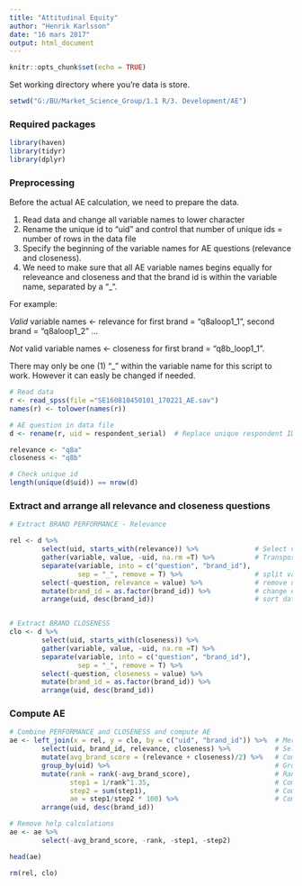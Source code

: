 ---
title: "Attitudinal Equity"
author: "Henrik Karlsson"
date: "16 mars 2017"
output: html_document
---

```{r setup, include=FALSE}
knitr::opts_chunk$set(echo = TRUE)
```

Set working directory where you're data is store.
```{r setwed}
setwd("G:/BU/Market_Science_Group/1.1 R/3. Development/AE")
```

### Required packages
```{r load packages, echo = TRUE, results="hide", message= FALSE}
library(haven)
library(tidyr)
library(dplyr)

```


### Preprocessing
Before the actual AE calculation, we need to prepare the data.

1. Read data and change all variable names to lower character
2. Rename the unique id to "uid" and control that number of unique ids = number of rows in the data file
3. Specify the beginning of the variable names for AE questions (relevance and closeness).
4. We need to make sure that all AE variable names begins equally for releveance and closeness and that the brand id is within the variable name, separated by a "_".

For example:

*Valid* variable names <- relevance for first brand = "q8aloop1_1", second brand = "q8aloop1_2" ... 

*Not* valid variable names <- closeness for first brand = "q8b_loop1_1".

There may only be one (1) "_" within the variable name for this script to work. However it can easly be changed if needed.


```{R preprocessing}
# Read data
r <- read_spss(file ="SE160810450101_170221_AE.sav")
names(r) <- tolower(names(r))

# AE question in data file
d <- rename(r, uid = respondent_serial)  # Replace unique respondent ID to uid

relevance <- "q8a"
closeness <- "q8b"

# Check unique id
length(unique(d$uid)) == nrow(d)

```

### Extract and arrange all relevance and closeness questions

```{r extract ae, warning = FALSE}
# Extract BRAND PERFORMANCE - Relevance

rel <- d %>%
        select(uid, starts_with(relevance)) %>%              # Select variables
        gather(variable, value, -uid, na.rm =T) %>%          # Transpose data
        separate(variable, into = c("question", "brand_id"), 
                 sep = "_", remove = T) %>%                  # split variable name to extract brand id
        select(-question, relevance = value) %>%             # remove question and rename value column
        mutate(brand_id = as.factor(brand_id)) %>%           # change data type of brand id
        arrange(uid, desc(brand_id))                         # sort data


# Extract BRAND CLOSENESS
clo <- d %>%
        select(uid, starts_with(closeness)) %>%
        gather(variable, value, -uid, na.rm =T) %>%
        separate(variable, into = c("question", "brand_id"), 
                 sep = "_", remove = T) %>%
        select(-question, closeness = value) %>%
        mutate(brand_id = as.factor(brand_id)) %>%
        arrange(uid, desc(brand_id))

```



### Compute AE

```{r ae}
# Combine PERFORMANCE and CLOSENESS and compute AE
ae <- left_join(x = rel, y = clo, by = c("uid", "brand_id")) %>%  # Merge rel and clo
        select(uid, brand_id, relevance, closeness) %>%           # Select necessary variables  
        mutate(avg_brand_score = (relevance + closeness)/2) %>%   # Compute average brand score
        group_by(uid) %>%                                         # Group data per respondent
        mutate(rank = rank(-avg_brand_score),                     # Rank avg brand score for each respondent
               step1 = 1/rank^1.35,                               # Compute numerator
               step2 = sum(step1),                                # Compute denominator  
               ae = step1/step2 * 100) %>%                        # Compute AE
        arrange(uid, desc(brand_id))

# Remove help calculations
ae <- ae %>%
        select(-avg_brand_score, -rank, -step1, -step2)

head(ae)

rm(rel, clo)

````
        



